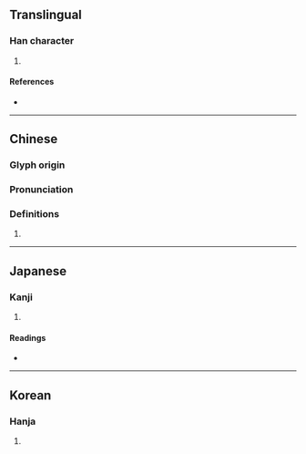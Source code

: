 {{character info/new}}
==Translingual==

===Han character===
{{Han char|rn=9|rad=人|as=07|sn=9|four=23232|canj=OIAV,XOIAV|ids=⿰亻良}}

# {{defn|Han|sort=人07}}

====References====
* {{Han ref|kx=0104.200|dkj=00678|dj=0221.040|hdz=10166.090|uh=4FCD|ud=20429|bh=CDDD|bd=52701}}

----

==Chinese==
{{zh-forms}}

===Glyph origin===
{{Han etym}}

===Pronunciation===
{{zh-pron
|m=liáng
|c=loeng4
|mc=y
|oc=y
|ma=
|cat=
}}

===Definitions===
{{zh-hanzi}}

# {{rfdef|lang=zh}}

----

==Japanese==

===Kanji===
{{ja-kanji|grade=|rs=人07}}

# {{defn|lang=ja|sort=人07}}

====Readings====
* {{ja-readings|on=[[りょう]] (ryō), [[ろう]] (rō)|kun=[[さまよう]] (samayou)}}

----

==Korean==

===Hanja===
{{ko-hanja|hangeul=량|rv=ryang|mr=ryang}}

# {{defn|lang=ko|sort=人07}}